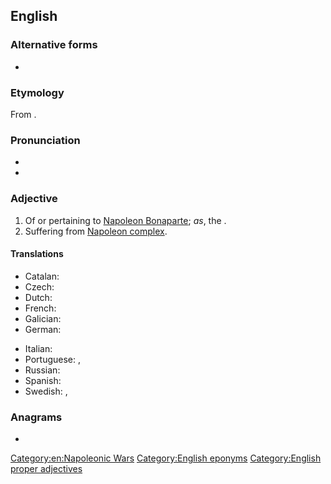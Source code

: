 ==English==

===Alternative forms===
* {{alter|en|Napoléonic}}

===Etymology===
From {{suffix|en|Napoleon|ic}}.

===Pronunciation===
* {{IPA|en|/nəˌpoʊliˈɒnɪk/}}
* {{enPR|nə.pō'.lē.ŏnʹ.ĭk}}

===Adjective===
{{en-adj|-}}

# Of or pertaining to [[w:Napoleon Bonaparte|Napoleon Bonaparte]]; ''as'', the {{w|Napoleonic Wars}}. [[Category:en:Napoleonic Wars]]
# Suffering from [[Napoleon complex]].

====Translations====
{{trans-top|of or pertaining to Napoleon Bonaparte}}
* Catalan: {{t+|ca|napoleònic}}
* Czech: {{t+|cs|napoleonský}}
* Dutch: {{t+|nl|napoleontisch}}
* French: {{t+|fr|napoléonien}}
* Galician: {{t|gl|napoleónico}}
* German: {{t+|de|napoleonisch}}
{{trans-mid}}
* Italian: {{t+|it|napoleonico}}
* Portuguese: {{t|pt|napoleónico}}, {{t|pt|napoleônico}}
* Russian: {{t+|ru|наполеоновский}}
* Spanish: {{t|es|napoleónico}}
* Swedish: {{t|sv|napoleonsk}}, {{t|sv|napoleonisk}}
{{trans-bottom}}

===Anagrams===
* {{anagrams|en|a=aceilnnoop|pinacolone}}

[[Category:English eponyms]]
[[Category:English proper adjectives]]